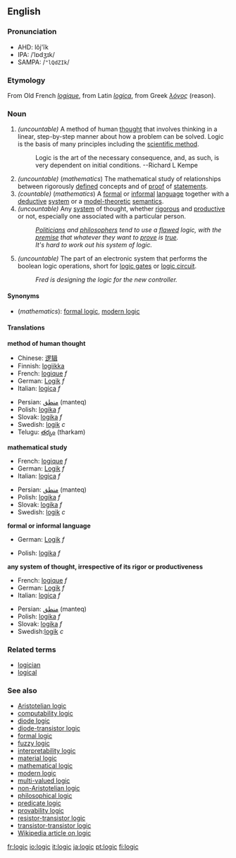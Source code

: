 ==English==

===Pronunciation===
*AHD: lŏj'ĭk
*IPA: /ˈlɒdʒɪk/
*SAMPA: /<tt>"lQdZIk</tt>/

===Etymology===
From Old French ''[[logique#Old French|logique]]'', from Latin ''[[logica#Latin|logica]]'', from Greek ''[[λόγος]]'' (reason).

===Noun===
{{en-noun|logic|logics}}

#''(uncountable)'' A method of human [[thought]] that involves thinking in a linear, step-by-step manner about how a problem can be solved. Logic is the basis of many principles including the [[scientific method]].
#:Logic is the art of the necessary consequence, and, as such, is very dependent on initial conditions.  --Richard L Kempe
#''(uncountable)'' (''mathematics'') The mathematical study of relationships between rigorously [[define]]d concepts and of [[proof]] of [[statement]]s.
#''(countable)'' (''mathematics'')  A [[formal]] or [[informal]] [[language]] together with a [[deductive]] [[system]] or a [[model theory|model-theoretic]] [[semantics]]. 
#''(uncountable)'' Any [[system]] of thought, whether [[rigorous]] and [[productive]] or not, especially one associated with a particular person.
#:''[[politician|Politicians]] and [[philosopher]]s tend to use a [[flaw]]ed logic, with the [[premise]] that whatever they want to [[prove]] is [[true]].''
#:''It's hard to work out his system of logic.''
#''(uncountable)'' The part of an electronic system that performs the boolean logic operations, short for [[logic gate]]s or [[logic circuit]].
#:''Fred is designing the logic for the new controller.''

====Synonyms====
*(''mathematics''): [[formal logic]], [[modern logic]]

====Translations====
'''method of human thought'''
{{top}}
*Chinese: [[逻辑]]
*Finnish: [[logiikka]]
*French: [[logique]] ''f''
*German: [[Logik]] ''f''
*Italian: [[logica#Italian|logica]] ''f''
{{mid}}
*Persian: [[منطق]] (manteq)
*Polish: [[logika]] ''f''
*Slovak: [[logika#Slovak|logika]] ''f''
*Swedish: [[logik]] ''c''
*Telugu: [[తర్కం]] (tharkam)
{{bottom}}

'''mathematical study'''
{{top}}
*French: [[logique]] ''f''
*German: [[Logik]] ''f''
*Italian: [[logica#Italian|logica]] ''f''
{{mid}}
*Persian: [[منطق]] (manteq)
*Polish: [[logika]] ''f''
*Slovak: [[logika#Slovak|logika]] ''f''
*Swedish: [[logik]] ''c''
{{bottom}}

'''formal or informal language'''
{{top}}
*German: [[Logik]] ''f''
{{mid}}
*Polish: [[logika]] ''f''
{{bottom}}

'''any system of thought, irrespective of its rigor or productiveness'''
{{top}}
*French: [[logique]] ''f''
*German: [[Logik]] ''f''
*Italian: [[logica#Italian|logica]] ''f''
{{mid}}
*Persian: [[منطق]] (manteq)
*Polish: [[logika]] ''f''
*Slovak: [[logika#Slovak|logika]] ''f''
*Swedish:[[logik]] ''c''
{{bottom}}

===Related terms===
*[[logician]]
*[[logical]]

===See also===
*[[Aristotelian logic]]
*[[computability logic]]
*[[diode logic]]
*[[diode-transistor logic]]
*[[formal logic]]
*[[fuzzy logic]]
*[[interpretability logic]]
*[[material logic]]
*[[mathematical logic]]
*[[modern logic]]
*[[multi-valued logic]]
*[[non-Aristotelian logic]]
*[[philosophical logic]]
*[[predicate logic]]
*[[provability logic]]
*[[resistor-transistor logic]]
*[[transistor-transistor logic]]
*[[w:Logic|Wikipedia article on logic]]

[[fr:logic]]
[[io:logic]]
[[it:logic]]
[[ja:logic]]
[[pt:logic]]
[[fi:logic]]